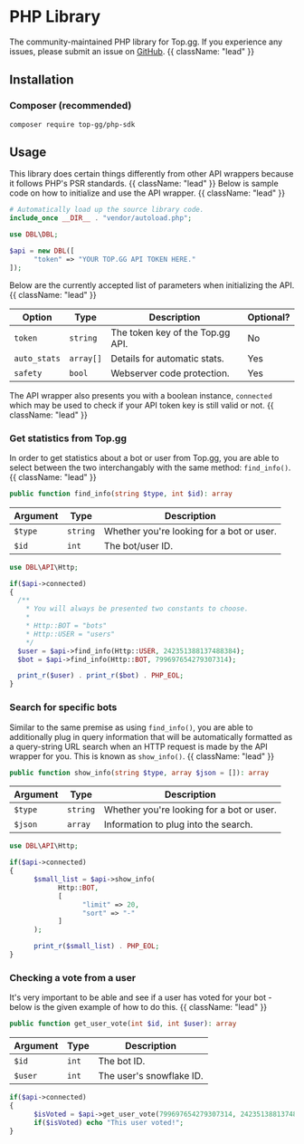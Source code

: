 # PHP Library

The community-maintained PHP library for Top.gg. If you experience any issues, please submit an issue on [GitHub](https://github.com/top-gg/php-sdk). {{ className: "lead" }}

## Installation

### Composer (recommended)

```
composer require top-gg/php-sdk
```

## Usage
This library does certain things differently from other API wrappers because it follows PHP's PSR standards. {{ className: "lead" }}
Below is sample code on how to initialize and use the API wrapper. {{ className: "lead" }}

```php
# Automatically load up the source library code.
include_once __DIR__ . "vendor/autoload.php";

use DBL\DBL;

$api = new DBL([
      "token" => "YOUR TOP.GG API TOKEN HERE."
]);
```

Below are the currently accepted list of parameters when initializing the API. {{ className: "lead" }}

| Option       | Type      | Description                      | Optional? |
| ------------ | --------- | -------------------------------- | --------- |
| `token`      | `string`  | The token key of the Top.gg API. | No        |
| `auto_stats` | `array[]` | Details for automatic stats.     | Yes       |
| `safety`     | `bool`    | Webserver code protection.       | Yes       |

The API wrapper also presents you with a boolean instance, `connected` which may be used to check if your API token key is still valid or not. {{ className: "lead" }}

### Get statistics from Top.gg

In order to get statistics about a bot or user from Top.gg, you are able to select between the two interchangably with the same method: `find_info()`. {{ className: "lead" }}

```php
public function find_info(string $type, int $id): array
```

| Argument | Type     | Description                               |
| -------- | -------- | ----------------------------------------- |
| `$type`  | `string` | Whether you're looking for a bot or user. |
| `$id`    | `int`    | The bot/user ID.                          |

```php
use DBL\API\Http;

if($api->connected)
{
  /**
    * You will always be presented two constants to choose.
    *
    * Http::BOT = "bots"
    * Http::USER = "users"
    */
  $user = $api->find_info(Http::USER, 242351388137488384);
  $bot = $api->find_info(Http::BOT, 799697654279307314);

  print_r($user) . print_r($bot) . PHP_EOL;
}
```

### Search for specific bots

Similar to the same premise as using `find_info()`, you are able to additionally plug in query information that will be automatically formatted as a query-string URL search when an HTTP request is made by the API wrapper for you. This is known as `show_info()`. {{ className: "lead" }}

```php
public function show_info(string $type, array $json = []): array
```

| Argument | Type     | Description                               |
| -------- | -------- | ----------------------------------------- |
| `$type`  | `string` | Whether you're looking for a bot or user. |
| `$json`  | `array`  | Information to plug into the search.      |

```php
use DBL\API\Http;

if($api->connected)
{
      $small_list = $api->show_info(
            Http::BOT,
            [
                  "limit" => 20,
                  "sort" => "-"
            ]
      );

      print_r($small_list) . PHP_EOL;
}
```

### Checking a vote from a user

It's very important to be able and see if a user has voted for your bot - below is the given example of how to do this. {{ className: "lead" }}

```php
public function get_user_vote(int $id, int $user): array
```

| Argument | Type  | Description              |
| -------- | ----- | ------------------------ |
| `$id`    | `int` | The bot ID.              |
| `$user`  | `int` | The user's snowflake ID. |

```php
if($api->connected)
{
      $isVoted = $api->get_user_vote(799697654279307314, 242351388137488384);
      if($isVoted) echo "This user voted!";
}
```